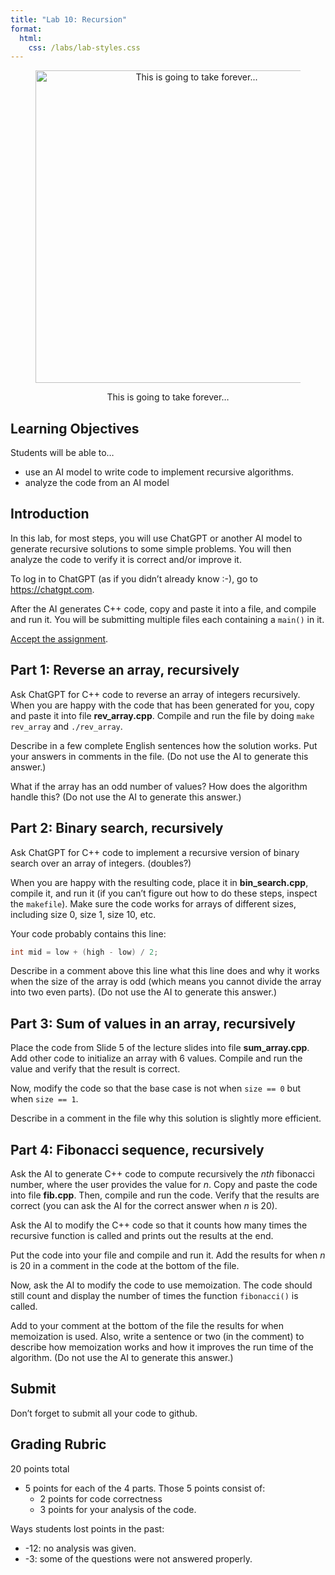 ```yaml
---
title: "Lab 10: Recursion"
format: 
  html:
    css: /labs/lab-styles.css
---
```


<center>

<figure>

<img src="/images/labs/lab10/lab10-this-is-going-to-take-forever.png" alt="This is going to take forever..." width="500"/>

<figcaption>This is going to take forever...</figcaption>

</figure>

</center>

## Learning Objectives

Students will be able to...

-   use an AI model to write code to implement recursive algorithms.
-   analyze the code from an AI model

## Introduction

In this lab, for most steps, you will use ChatGPT or another AI model to generate recursive solutions to some simple problems. You will then analyze the code to verify it is correct and/or improve it.

To log in to ChatGPT (as if you didn't already know :-), go to [https://chatgpt.com](https://chatgpt.com){target="_blank"}.

After the AI generates C++ code, copy and paste it into a file, and compile and run it. You will be submitting multiple files each containing a `main()` in it.

[Accept the assignment](https://classroom.github.com/a/s3B_ba8j){target="_blank"}.

## Part 1: Reverse an array, recursively

Ask ChatGPT for C++ code to reverse an array of integers recursively. When you are happy with the code that has been generated for you, copy and paste it into file **rev_array.cpp**. Compile and run the file by doing `make rev_array` and `./rev_array`.

Describe in a few complete English sentences how the solution works. Put your answers in comments in the file. (Do not use the AI to generate this answer.)

What if the array has an odd number of values? How does the algorithm handle this? (Do not use the AI to generate this answer.)

## Part 2: Binary search, recursively

Ask ChatGPT for C++ code to implement a recursive version of binary search over an array of integers. (doubles?)

When you are happy with the resulting code, place it in **bin_search.cpp**, compile it, and run it (if you can't figure out how to do these steps, inspect the `makefile`). Make sure the code works for arrays of different sizes, including size 0, size 1, size 10, etc.

Your code probably contains this line:

``` cpp
int mid = low + (high - low) / 2;
```

Describe in a comment above this line what this line does and why it works when the size of the array is odd (which means you cannot divide the array into two even parts). (Do not use the AI to generate this answer.)

## Part 3: Sum of values in an array, recursively

Place the code from Slide 5 of the lecture slides into file **sum_array.cpp**. Add other code to initialize an array with 6 values. Compile and run the value and verify that the result is correct.

Now, modify the code so that the base case is not when `size == 0` but when `size == 1`.

Describe in a comment in the file why this solution is slightly more efficient.

## Part 4: Fibonacci sequence, recursively

Ask the AI to generate C++ code to compute recursively the *nth* fibonacci number, where the user provides the value for $n$. Copy and paste the code into file **fib.cpp**. Then, compile and run the code. Verify that the results are correct (you can ask the AI for the correct answer when $n$ is 20).

Ask the AI to modify the C++ code so that it counts how many times the recursive function is called and prints out the results at the end.

Put the code into your file and compile and run it. Add the results for when $n$ is 20 in a comment in the code at the bottom of the file.

Now, ask the AI to modify the code to use memoization. The code should still count and display the number of times the function `fibonacci()` is called.

Add to your comment at the bottom of the file the results for when memoization is used. Also, write a sentence or two (in the comment) to describe how memoization works and how it improves the run time of the algorithm. (Do not use the AI to generate this answer.)

## Submit

Don't forget to submit all your code to github.

## Grading Rubric

20 points total

-   5 points for each of the 4 parts. Those 5 points consist of:
    -   2 points for code correctness
    -   3 points for your analysis of the code.

Ways students lost points in the past:

-   -12: no analysis was given.
-   -3: some of the questions were not answered properly.

<!-- [^1]: how to add footnotes. -->